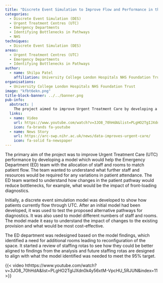 ```yaml
---
title: "Discrete Event Simulation to Improve Flow and Performance in the Urgent Treatment Centre"
categories:
  - Discrete Event Simulation (DES)
  - Urgent Treatment Centres (UTC)
  - Emergency Departments
  - Identifying Bottlenecks in Pathways
  - NHS
techniques:
  - Discrete Event Simulation (DES)
areas:
  - Urgent Treatment Centres (UTC)
  - Emergency Departments
  - Identifying Bottlenecks in Pathways
author:
  - name: Shilpa Patel
    affiliation: University College London Hospitals NHS Foundation Trust
organisations:
  - University College London Hospitals NHS Foundation Trust
image: "kfbt6ekn.png"
title-block-banner: ../../banner.png
pub-info:
  abstract: |
    The project aimed to improve Urgent Treatment Care by developing a model to help the Emergency Department allocate staff and rooms efficiently. The model tested alternative pathways and identified the need for additional rooms and better-aligned staffing rotas. These changes aimed to reduce bottlenecks and meet the target for patient flow.
  links:
  - name: Video
    url: https://www.youtube.com/watch?v=3JO8_70hHdA&list=PLgHO2TgIJXdn0k4y56xtM-VpcHU_5RJUN&index=11
    icon: fa-brands fa-youtube
  - name: News Story
    url: https://arc-swp.nihr.ac.uk/news/data-improves-urgent-care/
    icon: fa-solid fa-newspaper
---
```


The primary aim of the project was to improve Urgent Treatment Care (UTC) performance by developing a model which would help the Emergency Department (ED) team with the allocation of staff and rooms to match patient flow. The team wanted to understand what further staff and resources would be required for any variations in patient attendance. The ED team wanted to understand how changes in the patient pathway would reduce bottlenecks, for example, what would be the impact of front-loading diagnostics.

Initially, a discrete event simulation model was developed to show how patients currently flow through UTC. After an initial model had been developed, it was used to test the proposed alternative pathways for diagnostics. It was also used to model different numbers of staff and rooms. The model made it easy to understand the impact of changes to the existing provision and what would be most cost-effective.

The ED department was redesigned based on the model findings, which identified a need for additional rooms leading to reconfiguration of the space. It started a review of staffing rotas to see how they could be better aligned to findings from the analysis and future staffing rotas are designed to align with what the model identified was needed to meet the 95% target.

{{< video hthttps://www.youtube.com/watch?v=3JO8_70hHdA&list=PLgHO2TgIJXdn0k4y56xtM-VpcHU_5RJUN&index=11 >}}
